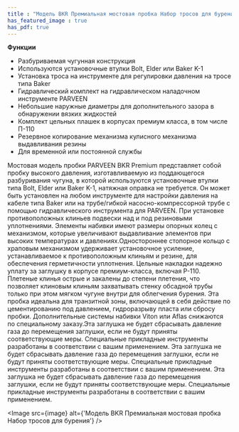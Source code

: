 ```yaml
---
title : "Модель BKR Премиальная мостовая пробка Набор тросов для бурения"
has_featured_image : true
has_pdf: true
---
```


**Функции**

* Разбуриваемая чугунная конструкция
* Используются установочные втулки Bolt, Elder или Baker K-1
* Установка троса на инструменте для регулировки давления на тросе типа Baker
* Гидравлический комплект на гидравлическом наладочном инструменте PARVEEN
* Небольшие наружные диаметры для дополнительного зазора в обнаружении вязких жидкостей
* Комплект цельных плашек в корпусах премиум класса, в том числе П-110
* Резервное копирование механизма кулисного механизма выдавливания резины
* Для временной или постоянной службы

Мостовая модель пробки PARVEEN BKR Premium представляет собой пробку высокого давления, изготавливаемую из поддающегося разбуривания чугуна, в которой используются установочные втулки типа Bolt, Elder или Baker K-1, натяжная оправка не требуется. Он может быть установлен на любом инструменте для настройки давления на кабеле типа Baker или на трубе/гибкой насосно-компрессорной трубе с помощью гидравлического инструмента для PARVEEN. При установке противоположных клиньев подвески над и под резиновыми уплотнениями. Элементы набивки имеют размеры опорных колец с механизмом, которые увеличивают выдавливание элементов при высоких температурах и давлениях.Одностороннее стопорное кольцо с храповым механизмом удерживает установочное усиление, устанавливаемое к противоположным клиньям и резине, для обеспечения герметичности уплотнения. Цельные накладки надежно уплату за заглушку в корпусе премиум-класса, включая P-110. Плетеные клинья острые и закалены до степени плетения, что позволяет клиновым клиньям захватывать стенку обсадной трубы только при этом мягком чугуне внутри для облегчения бурения. Эта пробка идеальна для транзитной зоны, включающей в себя действие по цементированию под давлением, гидроразрыву пласта или сбросу пробки. Дополнительные системы набивки Viton или Aflas снижаются по специальному заказу.Эта заглушка не будет сбрасывать давление газа до перемещения заглушки, если не будут приняты соответствующие меры. Специальные прикладные инструменты разработаны в соответствии с вашим применением. Эта заглушка не будет сбрасывать давление газа до перемещения заглушки, если не будут приняты соответствующие меры. Специальные прикладные инструменты разработаны в соответствии с вашим применением. Эта заглушка не будет сбрасывать давление газа до перемещения заглушки, если не будут приняты соответствующие меры. Специальные прикладные инструменты разработаны в соответствии с вашим применением.


<Image src={image} alt={'Модель BKR Премиальная мостовая пробка Набор тросов для бурения'} />
